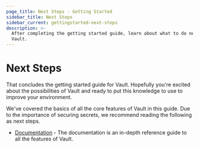 ```yaml
---
page_title: Next Steps - Getting Started
sidebar_title: Next Steps
sidebar_current: gettingstarted-next-steps
description: >-
  After completing the getting started guide, learn about what to do next with
  Vault.
---
```


# Next Steps

That concludes the getting started guide for Vault. Hopefully you're
excited about the possibilities of Vault and ready to put this knowledge
to use to improve your environment.

We've covered the basics of all the core features of Vault in this guide.
Due to the importance of securing secrets, we recommend reading the following
as next steps.

- [Documentation](/docs/index.html) - The documentation is an in-depth
  reference guide to all the features of Vault.
